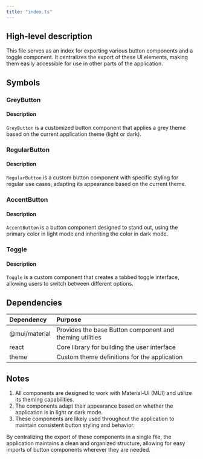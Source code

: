 ```yaml
---
title: "index.ts"
---
```


## High-level description
This file serves as an index for exporting various button components and a toggle component. It centralizes the export of these UI elements, making them easily accessible for use in other parts of the application.

## Symbols

### GreyButton
#### Description
`GreyButton` is a customized button component that applies a grey theme based on the current application theme (light or dark).

### RegularButton
#### Description
`RegularButton` is a custom button component with specific styling for regular use cases, adapting its appearance based on the current theme.

### AccentButton
#### Description
`AccentButton` is a button component designed to stand out, using the primary color in light mode and inheriting the color in dark mode.

### Toggle
#### Description
`Toggle` is a custom component that creates a tabbed toggle interface, allowing users to switch between different options.

## Dependencies
| Dependency | Purpose |
|:-----------|:--------|
| @mui/material | Provides the base Button component and theming utilities |
| react | Core library for building the user interface |
| theme | Custom theme definitions for the application |

## Notes
1. All components are designed to work with Material-UI (MUI) and utilize its theming capabilities.
2. The components adapt their appearance based on whether the application is in light or dark mode.
3. These components are likely used throughout the application to maintain consistent button styling and behavior.

By centralizing the export of these components in a single file, the application maintains a clean and organized structure, allowing for easy imports of button components wherever they are needed.